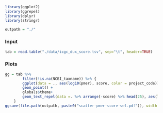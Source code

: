 ```r
library(ggplot2)
library(ggrepel)
library(dplyr)
library(stringr)
```

```r
outpath = "./"
```

### Input
```r
tab = read.table("./data/icgc_dux_score.tsv", sep="\t", header=TRUE)
```


### Plots

```r
gg = tab %>% 
        filter(!is.na(NCBI_taxname)) %>% {
        ggplot(data = ., aes(log10(pmer), score, color = project_code)) +
        geom_point() +
        globals$theme+
        geom_text_repel(data =. %>% arrange(-score) %>% head(25), aes(label = NCBI_taxname), size=1.5)
    }
ggsave(file.path(outpath, paste0("scatter-pmer-score-sel.pdf")), width = 6, height = 4)
```